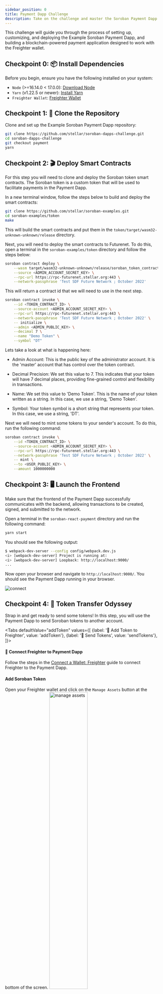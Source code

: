 ```yaml
---
sidebar_position: 0
title: Payment Dapp Challenge
description: Take on the challenge and master the Soroban Payment Dapp!
---
```



<StartChallengeButton id={1} />

This challenge will guide you through the process of setting up, customizing, and deploying the Example Soroban Payment Dapp, and building a blockchain-powered payment application designed to work with the Freighter wallet.

## Checkpoint 0: 📦 Install Dependencies

Before you begin, ensure you have the following installed on your system:

- `Node` (>=16.14.0 < 17.0.0): [Download Node](https://nodejs.org/en/download/)
- `Yarn` (v1.22.5 or newer): [Install Yarn](https://yarnpkg.com/)
- `Freighter Wallet`: [Freighter Wallet](https://freighter.app/)

## Checkpoint 1: 🚀 Clone the Repository

Clone and set up the Example Soroban Payment Dapp repository:

```bash
git clone https://github.com/stellar/soroban-dapps-challenge.git
cd soroban-dapps-challenge
git checkout payment
yarn
```

## Checkpoint 2: 🎬 Deploy Smart Contracts

For this step you will need to clone and deploy the Soroban token smart contracts. The Soroban token is a custom token that will be used to facilitate payments in the Payment Dapp.

In a new terminal window, follow the steps below to build and deploy the smart contracts:

```bash
git clone https://github.com/stellar/soroban-examples.git
cd soroban-examples/token
make
```

This will build the smart contracts and put them in the `token/target/wasm32-unknown-unknown/release` directory.

Next, you will need to deploy the smart contracts to Futurenet. To do this, open a terminal in the `soroban-examples/token` directory and follow the steps below:

```bash
soroban contract deploy \
    --wasm target/wasm32-unknown-unknown/release/soroban_token_contract.wasm \
    --source <ADMIN_ACCOUNT_SECRET_KEY> \
    --rpc-url https://rpc-futurenet.stellar.org:443 \
    --network-passphrase 'Test SDF Future Network ; October 2022'
```

This will return a contract id that we will need to use in the next step.

```bash
soroban contract invoke \
    --id <TOKEN_CONTRACT_ID> \
    --source-account <ADMIN_ACCOUNT_SECRET_KEY> \
    --rpc-url https://rpc-futurenet.stellar.org:443 \
    --network-passphrase 'Test SDF Future Network ; October 2022' \
    -- initialize \
    --admin <ADMIN_PUBLIC_KEY> \
    --decimal 7 \
    --name "Demo Token" \
    --symbol "DT"
```

Lets take a look at what is happening here:

- Admin Account: This is the public key of the administrator account. It is the 'master' account that has control over the token contract.

- Decimal Precision: We set this value to 7. This indicates that your token will have 7 decimal places, providing fine-grained control and flexibility in transactions.

- Name: We set this value to 'Demo Token'. This is the name of your token written as a string. In this case, we use a string, 'Demo Token'.

- Symbol: Your token symbol is a short string that represents your token. In this case, we use a string, 'DT'.

Next we will need to mint some tokens to your sender's account. To do this, run the following command:

```bash
soroban contract invoke \
    --id <TOKEN_CONTRACT_ID> \
    --source-account <ADMIN_ACCOUNT_SECRET_KEY> \
    --rpc-url https://rpc-futurenet.stellar.org:443 \
    --network-passphrase 'Test SDF Future Network ; October 2022' \
    -- mint \
    --to <USER_PUBLIC_KEY> \
    --amount 1000000000
```

<ParentChallengeContractForm id={1} progress={1} />

## Checkpoint 3: 🖥️ Launch the Frontend

Make sure that the frontend of the Payment Dapp successfully communicates with the backend, allowing transactions to be created, signed, and submitted to the network.

Open a terminal in the `soroban-react-payment` directory and run the following command:

```bash
yarn start
```

You should see the following output:

```bash
$ webpack-dev-server --config config/webpack.dev.js
<i> [webpack-dev-server] Project is running at:
<i> [webpack-dev-server] Loopback: http://localhost:9000/
...
```

Now open your browser and navigate to `http://localhost:9000/`. You should see the Payment Dapp running in your browser.

<img src={connect_freighter} alt="connect" />

## Checkpoint 4: 🚀 Token Transfer Odyssey

Strap in and get ready to send some tokens! In this step, you will use the Payment Dapp to send Soroban tokens to another account.

<Tabs defaultValue="addToken" values={[
    {label: '📡 Add Token to Freighter', value: 'addToken'},
    {label: '🏦 Send Tokens', value: 'sendTokens'},
]}>

<TabItem value="addToken">
<Tabs defaultValue="connectWallet" values={[
    {label: 'Connect', value: 'connectWallet'},
    {label: 'Add', value: 'addSoroban'},
    {label: 'Check', value: 'verifyToken'},
]}>

<TabItem value="connectWallet">

#### 📡 Connect Freighter to Payment Dapp

Follow the steps in the [Connect a Wallet: Freighter](../guides/wallets.mdx) guide to connect Freighter to the Payment Dapp.
</TabItem>

<TabItem value="addSoroban">

#### Add Soroban Token
Open your Freighter wallet and click on the `Manage Assets` button at the bottom of the screen.
<img src={manage_assets} alt="manage assets" width="50%" />

Then click on the `Add Soroban token ` button and enter the token ID that was returned when you deployed the smart contracts.
<img src={add_token} alt="add token" width="50%" />
<br />
<img src={new_token} alt="new token" width="50%" />
</TabItem>

<TabItem value="verifyToken">

#### Check Token Addition
You should now see the Soroban token in your Freighter wallet.
<img src={aucb_balance} alt="added balance" width="50%" />
</TabItem>

</Tabs>
</TabItem>

<TabItem value="sendTokens">
<Tabs defaultValue="connectFreighter" values={[
    {label: 'Connect', value: 'connectFreighter'},
    {label: 'Send', value: 'sendDetails'},
    {label: 'Verify', value: 'verifyTx'},
]}>

<TabItem value="connectFreighter">

#### Connect Freighter and Select Account
First, connect Freighter and Select the account that will be used to send Soroban tokens.
Click "next" to continue.
<img src={next} alt="next" />
</TabItem>

<TabItem value="sendDetails">

#### Provide Token Transfer Details

Provide the public key of the account that will receive the Soroban tokens.
<img src={pmt_dest} alt="payment destination" />

Input the Token ID of the Soroban token.
<img src={choose_token} alt="choose token" />

Input the amount of Soroban tokens to send.
<img src={select_token} alt="select token" />

Confirm the payment settings.
<img src={payment_settings} alt="payment settings" />
</TabItem>

<TabItem value="verifyTx">

#### Confirm and Submit Transaction
Review the transaction details to ensure accuracy and then click the "Sign with Freighter". Freighter will prompt you to sign the transaction with your wallet's private key.
<img src={confirm_pmt} alt="confirm payment" />

Once signed, click the "Submit Payment" button, and the transaction will be submitted to the network.
<img src={submit_pmt} alt="submit payment" />

The Payment Dapp will show a confirmation message once the transaction has been successfully submitted.
<img src={end} alt="end" />

You can now check the balance of the receiving account to ensure that the transaction was successful.
<img src={balance_rcvr} alt="balance receiver" width="50%" />

You can also check the balance of an account with the soroban-cli by running the following command:

```bash
 soroban contract invoke \
    --id <TOKEN_CONTRACT_ID> \
    --source-account <ANY_SECRET_KEY> \
    --rpc-url https://rpc-futurenet.stellar.org:443 \
    --network-passphrase 'Test SDF Future Network ; October 2022' \
    -- balance \
    --id <RECIPIENT_PUBLIC_KEY>
```


Output:

```bash
"1000000000"
```

</TabItem>
</Tabs>

</TabItem>
</Tabs>

<CompleteStepButton id={1} progress={2}>
  Tokens Sent
</CompleteStepButton>

## Checkpoint 5: 🚢 Ship it! 🚁

You can upload your dapp to a hosting platform of your choice. You could use platforms like Netlify, Vercel, or even an AWS S3 bucket.

For this example, we will use the Vercel cli to complete your deployment

> Note: If you dont already have a [Vercel account], you will need to create one and link it to your GitHub account.

[Vercel account]: https://vercel.com/login

First install the Vercel cli:

```bash
npm i --global vercel
```

Then run the following command to deploy your app:

```bash
npx vercel --prod
```

Then continue through the prompts until you see the following output:

```bash
No framework detected. Default Project Settings:
- Build Command: 'npm run vercel-build' or 'npm run build'
- Development Command: None
- Install Command: 'yarn install', 'pnpm install', or 'npm install'
- Output Directory: 'public' if it exists, or '.'
```

Select `y` to continue, and then select `build` as the output directory.

```bash
? Want to modify these settings? [y/N] y
? Which settings would you like to overwrite (select multiple)? Output Directory
? Output Directory? build
```

Once the deployment is complete, you should see something similar to the following output:

```bash
🔗  Linked to julian-dev28/soroban-react-payment (created .vercel)
🔍  Inspect: https://vercel.com/julian-dev28/soroban-react-payment/AQoFFhZf5K1ufQj57eawApPkFduf [2s]
✅  Production: https://soroban-react-payment.vercel.app [58s]
```

You can now visit the preview link to see your deployed dapp! 🎉

You will need to add some Futurenet network lumens to your Freighter wallet to interact with the deployed dapp. Visit [https://laboratory.stellar.org/#create-account](https://laboratory.stellar.org/#create-account), and follow the instructions to create your Freighter account on Futurenet.

## Checkpoint 6: ✅ Complete the Challenge!

Submit your public URL to the challenge form.

<ParentChallengeForm id={1} />

<br />

:::info

Join [our Community in Discord](https://discord.gg/stellardev) in case you have any issues or questions.

:::

## Checkpoint 7: 💪 Share Your Accomplishment with the Community

Don't forget to share your work with the community. Let others see what you've accomplished, receive feedback, and inspire others!

## ⚔️ Side Quests

🍴[Fork the Example Soroban Payment Dapp repo] and make your own changes to your Dapp.

Consider customizing the code and submitting a pull request for the challenge. You can explore advanced features of the Example Soroban Payment Dapp, and Freighter wallet to take your skills to the next level. Show your creativity by adding unique functionalities, enhancing the user interface, or integrating with other APIs or services. Good luck!

[Fork the Example Soroban Payment Dapp repo]: https://github.com/stellar/soroban-react-payment

## 📚 User Workflows Checklist

To ensure that you've covered all the key user actions during the challenge, follow this checklist:

- Clone the repository
- Install dependencies
- Deploy and initialize the token smart contract
- Mint tokens to your account
- Launch the local frontend
- Add the Soroban token to Freighter
- Connect Freighter to the application
- Send tokens to another account
- Deploy the site with Vercel
- Submit your public key and URL

## 🛡️🗡️ Take On More Challenges

View your progress and take on more challenges by visiting your [User Dashboard!](/dashboard)
